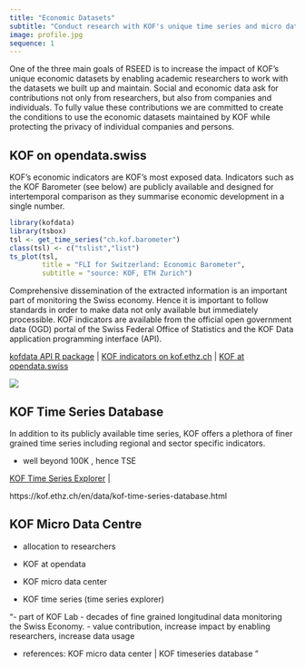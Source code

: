 ```yaml
---
title: "Economic Datasets"
subtitle: "Conduct research with KOF's unique time series and micro data!"
image: profile.jpg
sequence: 1
---
```


One of the three main goals of RSEED is to increase the impact of KOF's unique economic datasets by enabling academic researchers to work with the datasets we built up and maintain. Social and economic data ask for contributions not only from researchers, but also from companies and individuals. To fully value these contributions we are committed to create the conditions to use the economic datasets maintained by KOF while protecting the privacy of individual companies and persons. 


## KOF on opendata.swiss

KOF's economic indicators are KOF's most exposed data. Indicators such as the KOF Barometer (see below) are publicly available and designed for intertemporal comparison as they summarise economic development in a single number. 

```r
library(kofdata)
library(tsbox)
tsl <- get_time_series("ch.kof.barometer")
class(tsl) <- c("tslist","list")
ts_plot(tsl,
        title = "FLI for Switzerland: Economic Barometer",
        subtitle = "source: KOF, ETH Zurich")

```

Comprehensive dissemination of the extracted information is an important part of monitoring the Swiss economy. Hence it is important to follow standards in order to make data not only available but immediately processible. KOF indicators are available from the official open government data (OGD) portal of the Swiss Federal Office of Statistics and the KOF Data application programming interface (API). 


[kofdata API R package]() | [KOF indicators on kof.ethz.ch]() | [KOF at opendata.swiss]() 

![](opendata_swiss.png)


## KOF Time Series Database

In addition to its publicly available time series, KOF offers a plethora of finer grained time series including regional and sector specific indicators. 

- well beyond 100K , hence TSE



[KOF Time Series Explorer]() | 

https://kof.ethz.ch/en/data/kof-time-series-database.html




## KOF Micro Data Centre









- allocation to researchers 

- KOF at opendata
- KOF micro data center
- KOF time series (time series explorer)


"- part of KOF Lab
- decades of fine grained longitudinal data monitoring the Swiss Economy. 
- value contribution, increase impact by enabling researchers, increase data usage

- references: KOF micro data center | KOF timeseries database
"




